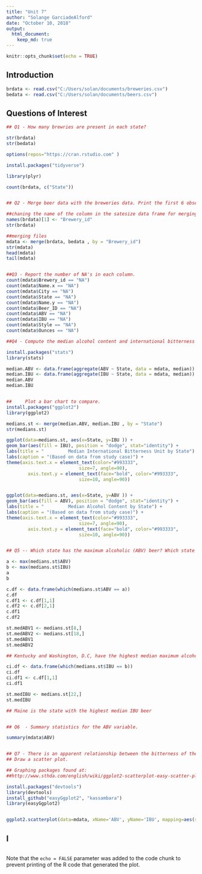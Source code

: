 ```yaml
---
title: "Unit 7"
author: "Solange GarciadeAlford"
date: "October 10, 2018"
output: 
  html_document:
    keep_md: true 
---
```


```r
knitr::opts_chunk$set(echo = TRUE)
```

## Introduction
```r

brdata <- read.csv("C:/Users/solan/documents/breweries.csv")
bedata <- read.csv("C:/Users/solan/documents/beers.csv")


```
## Questions of Interest
```r

## Q1 - How many brewries are present in each state?

str(brdata)
str(bedata)

options(repos="https://cran.rstudio.com" )

install.packages("tidyverse")

library(plyr)

count(brdata, c("State"))


## Q2 - Merge beer data with the breweries data. Print the first 6 observations and the last six observations to check the merged file.

##chaning the name of the column in the satesize data frame for merging files
names(brdata)[1] <- "Brewery_id"
str(brdata)

##merging files
mdata <- merge(brdata, bedata , by = "Brewery_id")
str(mdata)
head(mdata)
tail(mdata)


##Q3 - Report the number of NA's in each column.
count(mdata$Brewery_id == "NA")
count(mdata$Name.x == "NA")
count(mdata$City == "NA")
count(mdata$State == "NA")
count(mdata$Name.y == "NA")
count(mdata$Beer_ID == "NA")
count(mdata$ABV == "NA")
count(mdata$IBU == "NA")
count(mdata$Style == "NA")
count(mdata$Ounces == "NA")

##Q4 - Compute the median alcohol content and international bitterness unit for each state. 

install.packages("stats")
library(stats)

median.ABV <- data.frame(aggregate(ABV ~ State, data = mdata, median))
median.IBU <- data.frame(aggregate(IBU ~ State, data = mdata, median))
median.ABV
median.IBU


##     Plot a bar chart to compare.
install.packages("ggplot2")
library(ggplot2)

medians.st <- merge(median.ABV, median.IBU , by = "State")
str(medians.st)

ggplot(data=medians.st, aes(x=State, y=IBU )) +   
geom_bar(aes(fill = IBU), position = "dodge", stat="identity") +
labs(title = "         Median International Bitterness Unit by State") +
labs(caption = "(Based on data from study case)") +
theme(axis.text.x = element_text(color="#993333", 
                           size=7, angle=90),
        axis.text.y = element_text(face="bold", color="#993333", 
                           size=10, angle=90))


ggplot(data=medians.st, aes(x=State, y=ABV )) +   
geom_bar(aes(fill = ABV), position = "dodge", stat="identity") +
labs(title = "         Median Alcohol Content by State") +
labs(caption = "(Based on data from study case)") +
theme(axis.text.x = element_text(color="#993333", 
                           size=7, angle=90),
        axis.text.y = element_text(face="bold", color="#993333", 
                           size=10, angle=90))


## Q5 -- Which state has the maximum alcoholic (ABV) beer? Which state has the most bitter (IBU) beer?

a <- max(medians.st$ABV)
b <- max(medians.st$IBU)
a
b

c.df <- data.frame(which(medians.st$ABV == a))
c.df
c.df1 <- c.df[1,1]
c.df2 <- c.df[2,1]
c.df1
c.df2

st.medABV1 <- medians.st[8,]
st.medABV2 <- medians.st[18,]
st.medABV1
st.medABV2

## Kentucky and Washington, D.C, have the highest median maximum alcoholic (ABV) beers.

ci.df <- data.frame(which(medians.st$IBU == b))
ci.df
ci.df1 <- c.df[1,1]
ci.df1

st.medIBU <- medians.st[22,]
st.medIBU

## Maine is the state with the highest median IBU beer


## Q6  - Summary statistics for the ABV variable.

summary(mdata$ABV)


## Q7 - There is an apparent relationship between the bitterness of the beer and its alcoholic content? 
## Draw a scatter plot.

## Graphing packages found at:
##http://www.sthda.com/english/wiki/ggplot2-scatterplot-easy-scatter-plot-using-ggplot2-and-r-statistical-software

install.packages("devtools")
library(devtools)
install_github("easyGgplot2", "kassambara")
library(easyGgplot2)


ggplot2.scatterplot(data=mdata, xName='ABV', yName='IBU', mapping=aes(size = qsec), addRegLine=TRUE, regLineColor="red", mainTitle='                                        AVB versus IBU', xtitle="Alcohol by Volume of Beer", ytitle="International Bitterness Units", shape=23, size=2, fill="navy")


```

## I



```r

```

Note that the `echo = FALSE` parameter was added to the code chunk to prevent printing of the R code that generated the plot.
